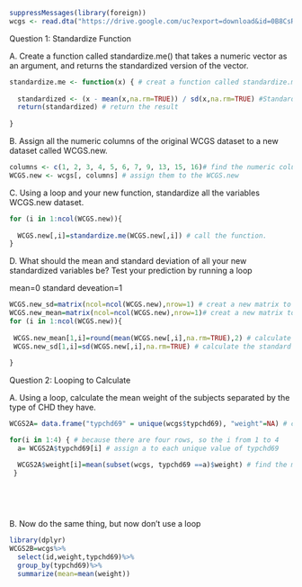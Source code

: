 ```{r}
suppressMessages(library(foreign))
wcgs <- read.dta("https://drive.google.com/uc?export=download&id=0B8CsRLdwqzbzYWxfN3ExQllBQkU")
```



Question 1: Standardize Function

A. Create a function called standardize.me() that takes a numeric vector as an argument, and returns the standardized version of the vector. 



```{r}
standardize.me <- function(x) { # creat a function called standardize.me
  
  standardized <- (x - mean(x,na.rm=TRUE)) / sd(x,na.rm=TRUE) #Standardizing a variable means subtracting the mean(non-NA value), and then dividing by the standard deviation(non-NA value). 
  return(standardized) # return the result
  
}
```

B. Assign all the numeric columns of the original WCGS dataset to a new dataset called WCGS.new. 


```{r}
columns <- c(1, 2, 3, 4, 5, 6, 7, 9, 13, 15, 16)# find the numeric columns
WCGS.new <- wcgs[, columns] # assign them to the WCGS.new

```


C. Using a loop and your new function, standardize all the variables WCGS.new dataset.
```{r}
for (i in 1:ncol(WCGS.new)){
  
  WCGS.new[,i]=standardize.me(WCGS.new[,i]) # call the function.
}
```

D. What should the mean and standard deviation of all your new standardized variables be? Test your prediction by running a loop

mean=0
standard deveation=1


```{r}
WCGS.new_sd=matrix(ncol=ncol(WCGS.new),nrow=1) # creat a new matrix to store the standard devation for the new standardized variables
WCGS.new_mean=matrix(ncol=ncol(WCGS.new),nrow=1)# creat a new matrix to store the mean for the new standardized variables
for (i in 1:ncol(WCGS.new)){
  
 WCGS.new_mean[1,i]=round(mean(WCGS.new[,i],na.rm=TRUE),2) # calculate the mean for the standardized columns
 WCGS.new_sd[1,i]=sd(WCGS.new[,i],na.rm=TRUE) # calculate the standard deviation for the standardized columns
 
}
```

Question 2: Looping to Calculate

A. Using a loop, calculate the mean weight of the subjects separated by the type of CHD they have. 

```{r}
WCGS2A= data.frame("typchd69" = unique(wcgs$typchd69), "weight"=NA) # create a dataframe, which includes two columns, typchd69 and weight.

for(i in 1:4) { # because there are four rows, so the i from 1 to 4
  a= WCGS2A$typchd69[i] # assign a to each unique value of typchd69

  WCGS2A$weight[i]=mean(subset(wcgs, typchd69 ==a)$weight) # find the mean of the weight when the typchd69 equals each unique value
 }
 
 
 
 
```

B. Now do the same thing, but now don't use a loop
```{r}
library(dplyr)
WCGS2B=wcgs%>%
  select(id,weight,typchd69)%>%
  group_by(typchd69)%>%
  summarize(mean=mean(weight))
```

